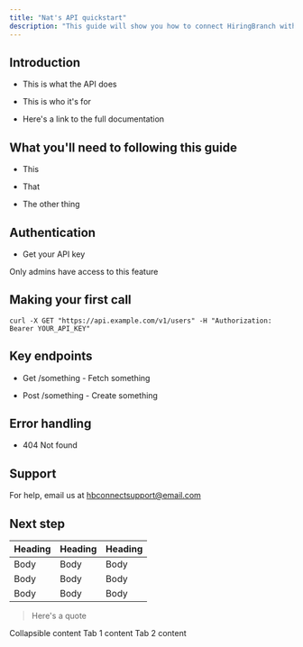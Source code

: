 ```yaml
---
title: "Nat's API quickstart"
description: "This guide will show you how to connect HiringBranch with your ATS."
---
```


## Introduction

* This is what the API does

* This is who it's for

* Here's a link to the full documentation

## What you'll need to following this guide

* This

* That

* The other thing

## Authentication

* Get your API key

<Info>
  Only admins have access to this feature
</Info>

## Making your first call

```
curl -X GET "https://api.example.com/v1/users" -H "Authorization: Bearer YOUR_API_KEY"
```

## Key endpoints

* Get /something - Fetch something

* Post /something - Create something

## Error handling

* 404 Not found

  <Icon icon="tombstone" />

## Support

For help, email us at [hbconnectsupport@email.com](mailto:hbconnectsupport@email.com)

## Next step

| Heading | Heading | Heading |
| ------- | ------- | ------- |
| Body    | Body    | Body    |
| Body    | Body    | Body    |
| Body    | Body    | Body    |

> Here's a quote

<Accordion title="Click to expand me" defaultOpen={false}>
  Collapsible content
</Accordion>

<Tabs>
  <Tab title="Tab 1">
    Tab 1 content
  </Tab>

  <Tab title="Tab 2">
    Tab 2 content
  </Tab>
</Tabs>